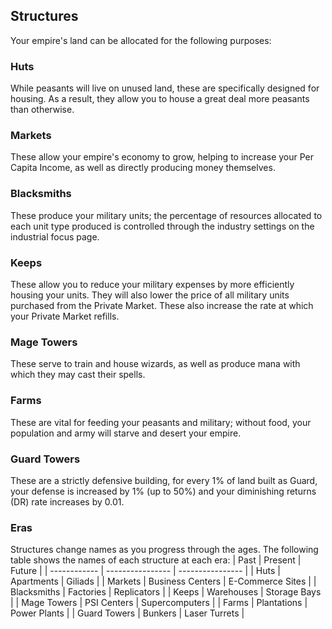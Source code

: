 ## Structures

Your empire's land can be allocated for the following purposes:

### Huts

While peasants will live on unused land, these are specifically designed for housing. As a result, they allow you to house a great deal more peasants than otherwise.

### Markets

These allow your empire's economy to grow, helping to increase your Per Capita Income, as well as directly producing money themselves.

### Blacksmiths

These produce your military units; the percentage of resources allocated to each unit type produced is controlled through the industry settings on the industrial focus page.

### Keeps

These allow you to reduce your military expenses by more efficiently housing your units. They will also lower the price of all military units purchased from the Private Market. These also increase the rate at which your Private Market refills.

### Mage Towers

These serve to train and house wizards, as well as produce mana with which they may cast their spells.

### Farms

These are vital for feeding your peasants and military; without food, your population and army will starve and desert your empire.

### Guard Towers

These are a strictly defensive building, for every 1% of land built as Guard, your defense is increased by 1% (up to 50%) and your diminishing returns (DR) rate increases by 0.01.

### Eras

Structures change names as you progress through the ages. The following table shows the names of each structure at each era:
| Past | Present | Future |
| ------------ | ---------------- | ---------------- |
| Huts | Apartments | Giliads |
| Markets | Business Centers | E-Commerce Sites |
| Blacksmiths | Factories | Replicators |
| Keeps | Warehouses | Storage Bays |
| Mage Towers | PSI Centers | Supercomputers |
| Farms | Plantations | Power Plants |
| Guard Towers | Bunkers | Laser Turrets |
